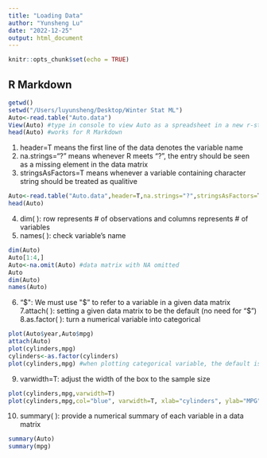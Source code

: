 ```yaml
---
title: "Loading Data"
author: "Yunsheng Lu"
date: "2022-12-25"
output: html_document
---
```


```r
knitr::opts_chunk$set(echo = TRUE)
```

## R Markdown
```r
getwd()
setwd("/Users/luyunsheng/Desktop/Winter Stat ML")
Auto<-read.table("Auto.data")
View(Auto) #type in console to view Auto as a spreadsheet in a new r-studio window 
head(Auto) #works for R Markdown
```


1. header=T means the first line of the data denotes the variable name
2. na.strings="?" means whenever R meets "?", the entry should be seen as a missing element in the data matrix
3. stringsAsFactors=T means whenever a variable containing character string should be treated as qualitive
```r
Auto<-read.table("Auto.data",header=T,na.strings="?",stringsAsFactors=T)
head(Auto)
```

4. dim( ): row represents # of observations and columns represents # of variables
5. names( ): check variable's name
```r
dim(Auto)
Auto[1:4,]
Auto<-na.omit(Auto) #data matrix with NA omitted
Auto
dim(Auto)
names(Auto)
```

6. "$": We must use "$" to refer to a variable in a given data matrix
7.attach( ): setting a given data matrix to be the default (no need for "$")
8.as.factor( ): turn a numerical variable into categorical
```r
plot(Auto$year,Auto$mpg)
attach(Auto)
plot(cylinders,mpg)
cylinders<-as.factor(cylinders)
plot(cylinders,mpg) #when plotting categorical variable, the default is boxplot
```

9. varwidth=T: adjust the width of the box to the sample size
```r
plot(cylinders,mpg,varwidth=T)
plot(cylinders,mpg,col="blue", varwidth=T, xlab="cylinders", ylab="MPG")
```

10. summary( ): provide a numerical summary of each variable in a data matrix
```r
summary(Auto)
summary(mpg)
```

